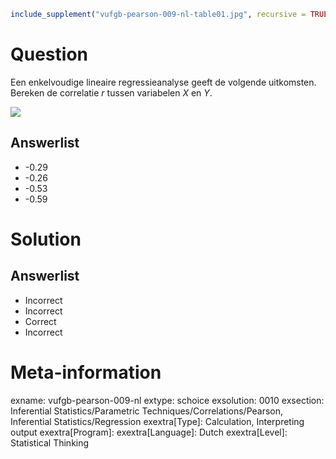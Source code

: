 ```r
include_supplement("vufgb-pearson-009-nl-table01.jpg", recursive = TRUE)
```

Question
========

Een enkelvoudige lineaire regressieanalyse geeft de volgende uitkomsten. Bereken de correlatie *r* tussen variabelen *X* en *Y*.

![](vufgb-pearson-009-nl-table01.jpg)
  
Answerlist
----------
* -0.29
* -0.26
* -0.53
* -0.59


Solution
========

Answerlist
----------
* Incorrect
* Incorrect
* Correct
* Incorrect

Meta-information
================
exname: vufgb-pearson-009-nl
extype: schoice
exsolution: 0010
exsection: Inferential Statistics/Parametric Techniques/Correlations/Pearson, Inferential Statistics/Regression
exextra[Type]: Calculation, Interpreting output
exextra[Program]: 
exextra[Language]: Dutch
exextra[Level]: Statistical Thinking

